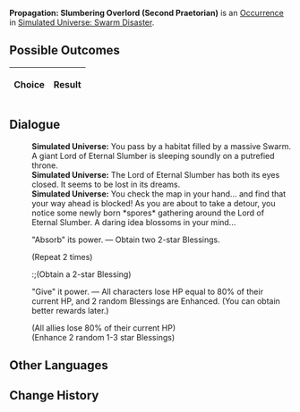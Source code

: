 {{Simulated Universe Event Infobox
|title         = Propagation: Slumbering Overlord (Second Praetorian)
|image         = Random Event 4.png
|type          =
|domains_su    = 
|domains_ext   = 
|domains_swarm = Swarm
|domains_gng   = 
|requirements  =
|prev          = {{tx}}
|next          = {{tx}}
|indexRewards  =
|characters    = 
}}
'''Propagation: Slumbering Overlord (Second Praetorian)''' is an [[Simulated Universe/Occurrence|Occurrence]] in [[Simulated Universe: Swarm Disaster]].

==Possible Outcomes==
{| class="article-table"
!Choice
!Result

|}

<!--
==Gameplay Notes==

-->
==Dialogue==
{{Dialogue Start}}
:'''Simulated Universe:''' You pass by a habitat filled by a massive Swarm. A giant Lord of Eternal Slumber is sleeping soundly on a putrefied throne.
:'''Simulated Universe:''' The Lord of Eternal Slumber has both its eyes closed. It seems to be lost in its dreams.
:'''Simulated Universe:''' You check the map in your hand... and find that your way ahead is blocked! As you are about to take a detour, you notice some newly born *spores* gathering around the Lord of Eternal Slumber. A daring idea blossoms in your mind...
:{{DIcon|Star}} "Absorb" its power. &mdash; Obtain two 2-star Blessings.
:;(Repeat 2 times)
::;(Obtain a 2-star Blessing)
:{{DIcon|Star}} "Give" it power. &mdash; All characters lose HP equal to 80% of their current HP, and 2 random Blessings are Enhanced. (You can obtain better rewards later.)
:;(All allies lose 80% of their current HP)
:;(Enhance 2 random 1-3 star Blessings)
{{Dialogue End}}

==Other Languages==
{{Other Languages
|en   = Propagation: Slumbering Overlord (Second Praetorian)
|zhs  = 繁育•沉睡领主（二级卫戍）
|zht  = 繁育•沉睡領主（二級衛戍）
|ja   = {{Rubi|繁殖|はんしょく}}・{{Rubi|深眠|しんみん}}の{{Rubi|領主|りょうしゅ}}（{{Rubi|二級守備|にきゅうしゅび}}）
|ko   = 번식•깊이 잠든 영주(2급 경비)
|es   = Propagación: Cacique dormido (segundo pretoriano)
|fr   = Le seigneur assoupi de la Propagation (deuxième prétorien)
|ru   = Распространение: Повелитель сна (гарнизон ур. 2)
|th   = แพร่พันธุ์: ท่านผู้หลับใหล (กองกำลังระดับ 2)
|vi   = Sinh Sôi - Lãnh Chúa Ngủ Say (Cảnh Vệ Cấp 2)
|de   = Die Ausbreitung: Schlafender Herrscher (Garnisonsstufe 2)
|id   = Propagation: Raja yang Tertidur (Garnisun Tingkat 2)
|pt   = Propagação: Soberano Adormecido (Segundo Pretoriano)
}}

==Change History==
{{Change History|1.3}}
